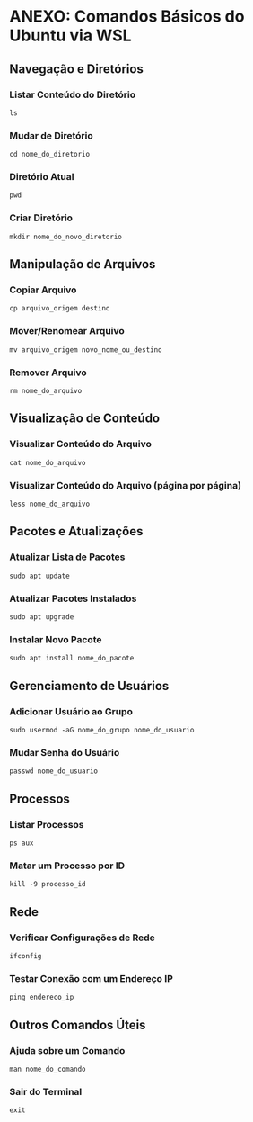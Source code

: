 # ANEXO: Comandos Básicos do Ubuntu via WSL

## Navegação e Diretórios

### Listar Conteúdo do Diretório

`ls`

### **Mudar de Diretório**

`cd nome_do_diretorio`

### **Diretório Atual**

`pwd`

### **Criar Diretório**

`mkdir nome_do_novo_diretorio`

## **Manipulação de Arquivos**

### **Copiar Arquivo**

`cp arquivo_origem destino`

### **Mover/Renomear Arquivo**

`mv arquivo_origem novo_nome_ou_destino`

### **Remover Arquivo**

`rm nome_do_arquivo`

## **Visualização de Conteúdo**

### **Visualizar Conteúdo do Arquivo**

`cat nome_do_arquivo`

### **Visualizar Conteúdo do Arquivo (página por página)**

`less nome_do_arquivo`

## **Pacotes e Atualizações**

### **Atualizar Lista de Pacotes**

`sudo apt update`

### **Atualizar Pacotes Instalados**

`sudo apt upgrade`

### **Instalar Novo Pacote**

`sudo apt install nome_do_pacote`

## **Gerenciamento de Usuários**

### **Adicionar Usuário ao Grupo**

`sudo usermod -aG nome_do_grupo nome_do_usuario`

### **Mudar Senha do Usuário**

`passwd nome_do_usuario`

## **Processos**

### **Listar Processos**

`ps aux`

### **Matar um Processo por ID**

`kill -9 processo_id`

## **Rede**

### **Verificar Configurações de Rede**

`ifconfig`

### **Testar Conexão com um Endereço IP**

`ping endereco_ip`

## **Outros Comandos Úteis**

### **Ajuda sobre um Comando**

`man nome_do_comando`

### **Sair do Terminal**

`exit`
